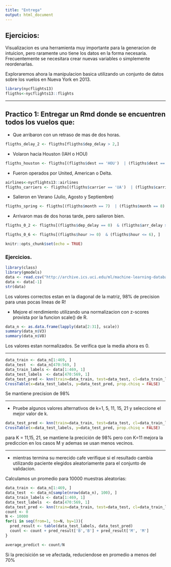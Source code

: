 ```yaml
---
title: "Entrega"
output: html_document
---
```


## Ejercicios:

Visualizacion es una herramienta muy importante para la generacion de intuicion, pero
raramente uno tiene los datos en la forma necesaria. Frecuentemente se necesitara 
crear nuevas variables o simplemente reordenarlas.

Exploraremos ahora la manipulacion basica utilizando un conjunto de datos sobre los
vuelos en Nueva York en 2013.

```r
library(nycflights13)
fligths<-nycflights13::flights
```

***
## Practico 1: Entregar un Rmd donde se encuentren todos los vuelos que:

- Que arribaron con un retraso de mas de dos horas.
```r
fligths_delay_2 <- fligths[fligths$dep_delay > 2,]
```

- Volaron hacia Houston (IAH o HOU)
```r
fligths_houston <- fligths[(fligths$dest == 'HOU')  | (fligths$dest == 'IAH'), ]
```

- Fueron operados por United, American o Delta.
```r
airlines<-nycflights13::airlines
fligths_carriers <- fligths[(fligths$carrier == 'UA')  | (fligths$carrier == 'AA')  | (fligths$carrier == 'DL'), ]
```

- Salieron en Verano (Julio, Agosto y Septiembre)
```r
fligths_spring <- fligths[(fligths$month == 7)  | (fligths$month == 8)  | (fligths$month == 9), ]
```

- Arrivaron mas de dos horas tarde, pero salieron bien.
```r
fligths_0_2 <- fligths[(fligths$dep_delay == 0)  & (fligths$arr_delay > 2), ]
```


```r
fligths_0_6 <- fligths[(fligths$hour >= 0)  & (fligths$hour <= 6), ]
```


```r
knitr::opts_chunk$set(echo = TRUE)
```


### Ejercicios.


```r
library(class)
library(gmodels)
data <- read.csv("http://archive.ics.uci.edu/ml/machine-learning-databases/breast-cancer-wisconsin/wdbc.data",header=FALSE)
data <- data[-1]
str(data)
```

Los valores correctos estan en la diagonal de la matriz, 98% de precision para unas pocas lineas de R!


+ Mejore el rendimiento utilizando una normalizacion con z-scores provista por la funcion scale() de R.


```r
data_n <- as.data.frame(lapply(data[2:31], scale))
summary(data_n$V3)
summary(data_n$V8)
```

Los valores estan normalizados. Se verifica que la media ahora es 0.

***


```r
data_train <- data_n[1:469, ]
data_test  <- data_n[470:569, ] 
data_train_labels <- data[1:469, 1]
data_test_labels  <- data[470:569, 1]
data_test_pred <- knn(train=data_train, test=data_test, cl=data_train_labels, k=21)
CrossTable(x=data_test_labels, y=data_test_pred, prop.chisq = FALSE)
```

Se mantiene precision de 98%

***

+ Pruebe algunos valores alternativos de k=1, 5,  11, 15, 21 y seleccione el mejor valor de k.


```r
data_test_pred <- knn(train=data_train, test=data_test, cl=data_train_labels, k=11)
CrossTable(x=data_test_labels, y=data_test_pred, prop.chisq = FALSE)
```


para K = 11,15, 21, se mantiene la precición de 98% pero con K=11 mejora la prediccion en los casos M y ademas se usan menos vecinos.

***

+ mientras termina su merecido cafe verifique si el resultado cambia utilizando paciente elegidos aleatoriamente para el conjunto de validacion.


Calculamos un promedio para 10000 muestras aleatorias:

```r
data_train <- data_n[1:469, ]
data_test  <- data_n[sample(nrow(data_n), 100), ]
data_train_labels <- data[1:469, 1]
data_test_labels  <- data[470:569, 1]
data_test_pred <- knn(train=data_train, test=data_test, cl=data_train_labels, k=11)
count <- 0
N <- 10000
for(i in seq(from=1, to=N, by=1)){
  pred_result <- table(data_test_labels, data_test_pred)
  count <- count + pred_result['B','B'] + pred_result['M', 'M'] 
}

average_predict <- count/N

```


Si la precisición se ve afectada, reduciendose en promedio a menos del 70%
